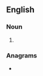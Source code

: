 ==English==

===Noun===
{{head|en|noun form}}

# {{plural of|evocator|lang=en}}

===Anagrams===
* {{anagrams|en|a=aceoorstv|overcoats}}